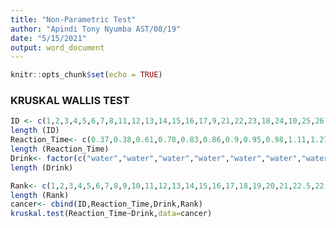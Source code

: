 ```yaml
---
title: "Non-Parametric Test"
author: "Apindi Tony Nyumba AST/08/19"
date: "5/15/2021"
output: word_document
---
```


```r
knitr::opts_chunk$set(echo = TRUE)
```

### KRUSKAL WALLIS TEST
``` r
ID <- c(1,2,3,4,5,6,7,8,11,12,13,14,15,16,17,9,21,22,23,18,24,10,25,26,19,27,28,20,29,30)
length (ID)
Reaction_Time<- c(0.37,0.38,0.61,0.78,0.83,0.86,0.9,0.95,0.98,1.11,1.27,1.32,1.44,1.45,1.46,1.63,1.69,1.71,1.75,1.76,1.83,1.97,1.97,2.53,2.56,2.66,2.91,3.07,3.28,3.47)
length (Reaction_Time)
Drink<- factor(c("water","water","water","water","water","water","water","water","coffee","coffee","coffee","coffee","coffee","coffee","coffee","water","alcohol","alcohol","alcohol","coffee","alcohol","water","alcohol","alcohol","coffee","alcohol","alcohol","coffee","alcohol","alcohol"))
length (Drink)

Rank<- c(1,2,3,4,5,6,7,8,9,10,11,12,13,14,15,16,17,18,19,20,21,22.5,22.5,24,25,26,27,28,29,30)
length (Rank)
cancer<- cbind(ID,Reaction_Time,Drink,Rank)
kruskal.test(Reaction_Time~Drink,data=cancer)
```
